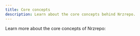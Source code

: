 ```yaml
---
title: Core concepts
description: Learn about the core concepts behind Nrzrepo.
---
```



Learn more about the core concepts of Nrzrepo:

<Cards>
<Card
title="Remote Caching"
href="/repo/docs/core-concepts/remote-caching"
description="Save time by never doing the same work twice"
/>

<Card
  title="Package types"
  href="/repo/docs/core-concepts/package-types"
  description="Application and Library Packages"
/>

<Card
  title="Internal Packages"
  href="/repo/docs/core-concepts/internal-packages"
  description="Easily share code inside your repository"
/>

<Card
  title="Package and Task Graphs"
  href="/repo/docs/core-concepts/package-and-task-graph"
  description="How Nrzrepo relates your tasks to each other"
/>

</Cards>

